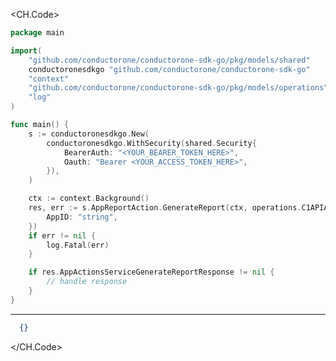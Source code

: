 
<CH.Code>
```go GenerateReport.go
package main

import(
	"github.com/conductorone/conductorone-sdk-go/pkg/models/shared"
	conductoronesdkgo "github.com/conductorone/conductorone-sdk-go"
	"context"
	"github.com/conductorone/conductorone-sdk-go/pkg/models/operations"
	"log"
)

func main() {
    s := conductoronesdkgo.New(
        conductoronesdkgo.WithSecurity(shared.Security{
            BearerAuth: "<YOUR_BEARER_TOKEN_HERE>",
            Oauth: "Bearer <YOUR_ACCESS_TOKEN_HERE>",
        }),
    )

    ctx := context.Background()
    res, err := s.AppReportAction.GenerateReport(ctx, operations.C1APIAppV1AppReportActionServiceGenerateReportRequest{
        AppID: "string",
    })
    if err != nil {
        log.Fatal(err)
    }

    if res.AppActionsServiceGenerateReportResponse != nil {
        // handle response
    }
}
```
---

```json Example Response
  {}
```
</CH.Code>
